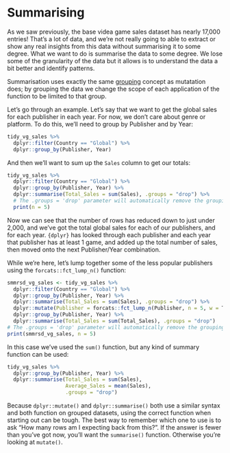 # Summarising

As we saw previously, the base videa game sales dataset has nearly 17,000 entries! That's a lot of data, and we're not really going to able to extract or show any real insights from this data without summarising it to some degree. What we want to do is summarise the data to some degree. We lose some of the granularity of the data but it allows is to understand the data a bit better and identify patterns.

Summarisation uses exactly the same [grouping](#grouping) concept as mutatation does; by grouping the data we change the scope of each application of the function to be limited to that group. 

Let's go through an example. Let's say that we want to get the global sales for each publisher in each year. For now, we don't care about genre or platform. To do this, we'll need to group by Publisher and by Year:

```r
tidy_vg_sales %>%
  dplyr::filter(Country == "Global") %>%
  dplyr::group_by(Publisher, Year)
```

And then we'll want to sum up the `Sales` column to get our totals:

```r
tidy_vg_sales %>%
  dplyr::filter(Country == "Global") %>%
  dplyr::group_by(Publisher, Year) %>%
  dplyr::summarise(Total_Sales = sum(Sales), .groups = "drop") %>%
  # The .groups = 'drop' parameter will automatically remove the grouping from the dataset
  print(n = 5)
```

Now we can see that the number of rows has reduced down to just under 2,000, and we've got the total global sales for each of our publishers, and for each year. `{dplyr}` has looked through each publisher and each year that publisher has at least 1 game, and added up the total number of sales, then moved onto the next Publisher/Year combination.

While we're here, let's lump together some of the less popular publishers using the `forcats::fct_lump_n()` function:

```r
smmrsd_vg_sales <- tidy_vg_sales %>%
  dplyr::filter(Country == "Global") %>%
  dplyr::group_by(Publisher, Year) %>%
  dplyr::summarise(Total_Sales = sum(Sales), .groups = "drop") %>%
  dplyr::mutate(Publisher = forcats::fct_lump_n(Publisher, n = 5, w = Total_Sales)) %>%
  dplyr::group_by(Publisher, Year) %>%
  dplyr::summarise(Total_Sales = sum(Total_Sales), .groups = "drop")
# The .groups = 'drop' parameter will automatically remove the grouping from the dataset
print(smmrsd_vg_sales, n = 5)
```

In this case we've used the `sum()` function, but any kind of summary function can be used:

```r
tidy_vg_sales %>%
  dplyr::group_by(Publisher, Year) %>%
  dplyr::summarise(Total_Sales = sum(Sales),
                   Average_Sales = mean(Sales),
                   .groups = "drop")
```

Because `dplyr::mutate()` and `dplyr::summarise()` both use a similar syntax and both function on grouped datasets, using the correct function when starting out can be tough. The best way to remember which one to use is to ask "How many rows am I expecting back from this?". If the answer is fewer than you've got now, you'll want the `summarise()` function. Otherwise you're looking at `mutate()`.